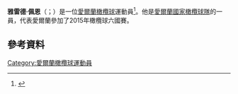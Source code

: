 '''雅雷德·佩恩'''（{{lang-en|Jared Payne}}；{{bd|1985年|10月13日}}）是一位[[愛爾蘭|愛爾蘭]][[橄欖球|橄欖球]]運動員<ref>{{cite news |title=Crusaders fullback role suits Jared Payne |url=http://www.stuff.co.nz/dominion-post/sport/3401950/Crusaders-fullback-role-suits-Jared-Payne |work=[[The_Dominion_Post_(Wellington)|The Dominion Post]] |date=4 March 2010 |accessdate=12 November 2010 |archive-date=2013-11-19 |archive-url=https://archive.is/20131119094348/http://www.stuff.co.nz/dominion-post/sport/3401950/Crusaders-fullback-role-suits-Jared-Payne |dead-url=yes }}</ref>。他是[[愛爾蘭國家橄欖球隊|愛爾蘭國家橄欖球隊]]的一員，代表愛爾蘭參加了2015年橄欖球六國賽。
==參考資料==
{{Reflist}}
[[Category:愛爾蘭橄欖球運動員|Category:愛爾蘭橄欖球運動員]]